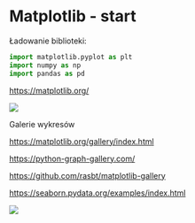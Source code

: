 # Matplotlib - start

Ładowanie biblioteki:

```python
import matplotlib.pyplot as plt
import numpy as np
import pandas as pd
```



<https://matplotlib.org/>

![](anatomy.png)


Galerie wykresów

<https://matplotlib.org/gallery/index.html>

<https://python-graph-gallery.com/>

<https://github.com/rasbt/matplotlib-gallery>

<https://seaborn.pydata.org/examples/index.html>

![](m1.png)


